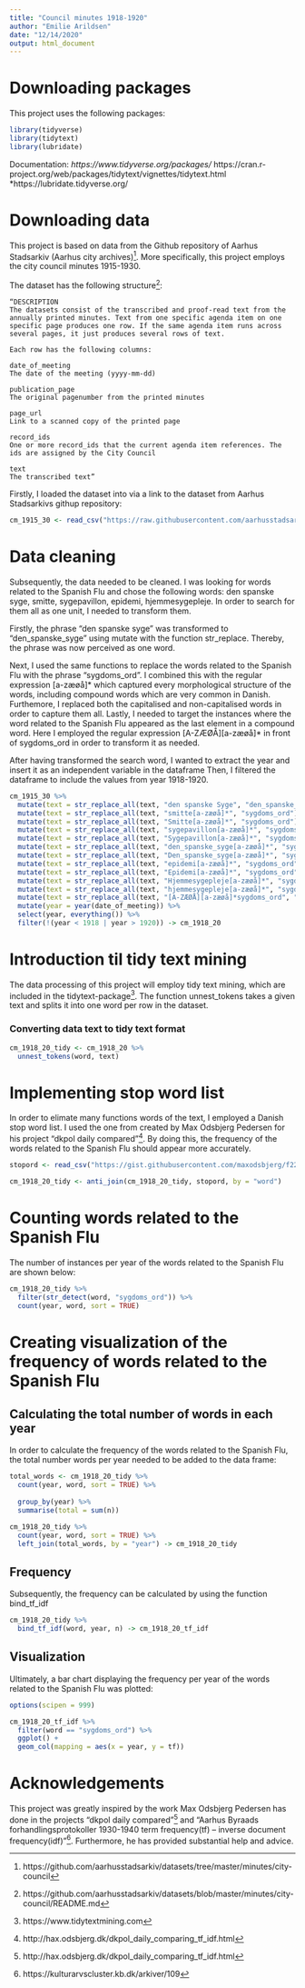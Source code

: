 ```yaml
---
title: "Council minutes 1918-1920"
author: "Emilie Arildsen"
date: "12/14/2020"
output: html_document
---
```


# Downloading packages
This project uses the following packages:

```r
library(tidyverse)
library(tidytext)
library(lubridate)
```

Documentation:
*https://www.tidyverse.org/packages/
*https://cran.r-project.org/web/packages/tidytext/vignettes/tidytext.html
*https://lubridate.tidyverse.org/


# Downloading data
This project is based on data from the Github repository of Aarhus Stadsarkiv (Aarhus city archives)^[https://github.com/aarhusstadsarkiv/datasets/tree/master/minutes/city-council]. More specifically, this project employs the city council minutes 1915-1930.

The dataset has the following structure^[https://github.com/aarhusstadsarkiv/datasets/blob/master/minutes/city-council/README.md]: 

    “DESCRIPTION
    The datasets consist of the transcribed and proof-read text from the annually printed minutes. Text from one specific agenda item on one specific page produces one row. If the same agenda item runs across several pages, it just produces several rows of text.

    Each row has the following columns:

    date_of_meeting
    The date of the meeting (yyyy-mm-dd)

    publication_page
    The original pagenumber from the printed minutes

    page_url
    Link to a scanned copy of the printed page

    record_ids
    One or more record_ids that the current agenda item references. The ids are assigned by the City Council

    text
    The transcribed text”


Firstly, I loaded the dataset into via a link to the dataset from Aarhus Stadsarkivs githup repository:

```r
cm_1915_30 <- read_csv("https://raw.githubusercontent.com/aarhusstadsarkiv/datasets/master/minutes/city-council/city-council-minutes-1915-1930.csv")
```

# Data cleaning 

Subsequently, the data needed to be cleaned. I was looking for words related to the Spanish Flu and chose the following words: den spanske syge, smitte, sygepavillon, epidemi, hjemmesygepleje. In order to search for them all as one unit, I needed to transform them.

Firstly, the phrase "den spanske syge" was transformed to "den_spanske_syge" using mutate with the function str_replace. Thereby, the phrase was now perceived as one word. 

Next, I used the same functions to replace the words related to the Spanish Flu with the phrase "sygdoms_ord". I combined this with the regular expression [a-zæøå]* which captured every morphological structure of the words, including compound words which are very common in Danish. Furthemore, I replaced both the capitalised and non-capitalised words in order to capture them all. Lastly, I needed to target the instances where the word related to the Spanish Flu appeared as the last element in a compound word. Here I employed the regular expression [A-ZÆØÅ][a-zæøå]* in front of sygdoms_ord in order to transform it as needed.

After having transformed the search word, I wanted to extract the year and insert it as an independent variable in the dataframe Then, I filtered the dataframe to include the values from year 1918-1920.

```r
cm_1915_30 %>% 
  mutate(text = str_replace_all(text, "den spanske Syge", "den_spanske_syge")) %>% 
  mutate(text = str_replace_all(text, "smitte[a-zæøå]*", "sygdoms_ord")) %>% 
  mutate(text = str_replace_all(text, "Smitte[a-zæøå]*", "sygdoms_ord")) %>% 
  mutate(text = str_replace_all(text, "sygepavillon[a-zæøå]*", "sygdoms_ord")) %>% 
  mutate(text = str_replace_all(text, "Sygepavillon[a-zæøå]*", "sygdoms_ord")) %>% 
  mutate(text = str_replace_all(text, "den_spanske_syge[a-zæøå]*", "sygdoms_ord")) %>% 
  mutate(text = str_replace_all(text, "Den_spanske_syge[a-zæøå]*", "sygdoms_ord")) %>% 
  mutate(text = str_replace_all(text, "epidemi[a-zæøå]*", "sygdoms_ord")) %>% 
  mutate(text = str_replace_all(text, "Epidemi[a-zæøå]*", "sygdoms_ord")) %>% 
  mutate(text = str_replace_all(text, "Hjemmesygepleje[a-zæøå]*", "sygdoms_ord")) %>% 
  mutate(text = str_replace_all(text, "hjemmesygepleje[a-zæøå]*", "sygdoms_ord")) %>% 
  mutate(text = str_replace_all(text, "[A-ZÆØÅ][a-zæøå]*sygdoms_ord", "sygdoms_ord")) %>% 
  mutate(year = year(date_of_meeting)) %>% 
  select(year, everything()) %>% 
  filter(!(year < 1918 | year > 1920)) -> cm_1918_20
```


# Introduction til tidy text mining 

The data processing of this project will employ tidy text mining, which are included in the tidytext-package^[https://www.tidytextmining.com]. The function unnest_tokens takes a given text and splits it into one word per row in the dataset. 


### Converting data text to tidy text format

```r
cm_1918_20_tidy <- cm_1918_20 %>% 
  unnest_tokens(word, text)
```


# Implementing stop word list
In order to elimate many functions words of the text, I employed a Danish stop word list. I used the one from created by Max Odsbjerg Pedersen for his project "dkpol daily compared"^[http://hax.odsbjerg.dk/dkpol_daily_comparing_tf_idf.html]. By doing this, the frequency of the words related to the Spanish Flu should appear more accurately. 

```r
stopord <- read_csv("https://gist.githubusercontent.com/maxodsbjerg/f2271ec1a1d76af4b91eaa78cf6f2016/raw/4d1fb3287abbce75d7b18d8147090c952e1652ff/stopord.txt")
```

```r
cm_1918_20_tidy <- anti_join(cm_1918_20_tidy, stopord, by = "word")
```

# Counting words related to the Spanish Flu

The number of instances per year of the words related to the Spanish Flu are shown below:

```r
cm_1918_20_tidy %>% 
  filter(str_detect(word, "sygdoms_ord")) %>%
  count(year, word, sort = TRUE)
```


# Creating visualization of the frequency of words related to the Spanish Flu

## Calculating the total number of words in each year

In order to calculate the frequency of the words related to the Spanish Flu, the total number words per year needed to be added to the data frame:

```r
total_words <- cm_1918_20_tidy %>% 
  count(year, word, sort = TRUE) %>% 
  
  group_by(year) %>% 
  summarise(total = sum(n))
```

```r
cm_1918_20_tidy %>% 
  count(year, word, sort = TRUE) %>% 
  left_join(total_words, by = "year") -> cm_1918_20_tidy
```


## Frequency 

Subsequently, the frequency can be calculated by using the function bind_tf_idf


```r
cm_1918_20_tidy %>% 
  bind_tf_idf(word, year, n) -> cm_1918_20_tf_idf
```

## Visualization

Ultimately, a bar chart displaying the frequency per year of the words related to the Spanish Flu was plotted:

```r
options(scipen = 999)
```

```r
cm_1918_20_tf_idf %>% 
  filter(word == "sygdoms_ord") %>% 
  ggplot() + 
  geom_col(mapping = aes(x = year, y = tf))
```

# Acknowledgements

This project was greatly inspired by the work Max Odsbjerg Pedersen has done in the projects "dkpol daily compared"^[http://hax.odsbjerg.dk/dkpol_daily_comparing_tf_idf.html] and "Aarhus Byraads forhandlingsprotokoller 1930-1940 term frequency(tf) – inverse document frequency(idf)"^[https://kulturarvscluster.kb.dk/arkiver/109]. Furthermore, he has provided substantial help and advice.

